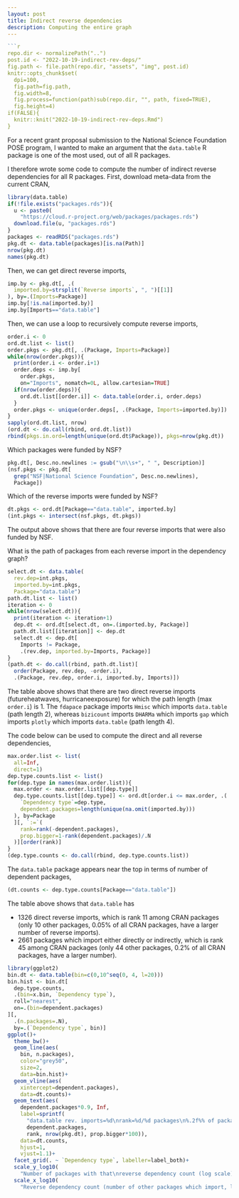 ```yaml
---
layout: post
title: Indirect reverse dependencies
description: Computing the entire graph
---
```


```r
```r
repo.dir <- normalizePath("..")
post.id <- "2022-10-19-indirect-rev-deps/"
fig.path <- file.path(repo.dir, "assets", "img", post.id)
knitr::opts_chunk$set(
  dpi=100,
  fig.path=fig.path,
  fig.width=8,
  fig.process=function(path)sub(repo.dir, "", path, fixed=TRUE),
  fig.height=4)
if(FALSE){
  knitr::knit("2022-10-19-indirect-rev-deps.Rmd")
}
```

For a recent grant proposal submission to the National Science
Foundation POSE program, I wanted to make an argument that the
`data.table` R package is one of the most used, out of all R
packages.

I therefore wrote some code to compute the number of indirect reverse
dependencies for all R packages. First, download meta-data from the
current CRAN,

```r
library(data.table)
if(!file.exists("packages.rds")){
  u <- paste0(
    "https://cloud.r-project.org/web/packages/packages.rds")
  download.file(u, "packages.rds")
}
packages <- readRDS("packages.rds")
pkg.dt <- data.table(packages)[is.na(Path)]
nrow(pkg.dt)
names(pkg.dt)
```

Then, we can get direct reverse imports,

```r
imp.by <- pkg.dt[, .(
  imported.by=strsplit(`Reverse imports`, ", ")[[1]]
), by=.(Imports=Package)]
imp.by[!is.na(imported.by)]
imp.by[Imports=="data.table"]
```

Then, we can use a loop to recursively compute reverse imports,


```r
order.i <- 0
ord.dt.list <- list()
order.pkgs <- pkg.dt[, .(Package, Imports=Package)]
while(nrow(order.pkgs)){
  print(order.i <- order.i+1)
  order.deps <- imp.by[
    order.pkgs, 
    on="Imports", nomatch=0L, allow.cartesian=TRUE]
  if(nrow(order.deps)){
    ord.dt.list[[order.i]] <- data.table(order.i, order.deps)
  }
  order.pkgs <- unique(order.deps[, .(Package, Imports=imported.by)])
}
sapply(ord.dt.list, nrow)
(ord.dt <- do.call(rbind, ord.dt.list))
rbind(pkgs.in.ord=length(unique(ord.dt$Package)), pkgs=nrow(pkg.dt))
```

Which packages were funded by NSF?

```r
pkg.dt[, Desc.no.newlines := gsub("\n\\s+", " ", Description)]
(nsf.pkgs <- pkg.dt[
  grep("NSF|National Science Foundation", Desc.no.newlines), 
  Package])
```

Which of the reverse imports were funded by NSF?

```r
dt.pkgs <- ord.dt[Package=="data.table", imported.by]
(int.pkgs <- intersect(nsf.pkgs, dt.pkgs))
```

The output above shows that there are four reverse imports that were
also funded by NSF.

What is the path of packages from each reverse import in the
dependency graph?

```r
select.dt <- data.table(
  rev.dep=int.pkgs,
  imported.by=int.pkgs, 
  Package="data.table")
path.dt.list <- list()
iteration <- 0
while(nrow(select.dt)){
  print(iteration <- iteration+1)
  dep.dt <- ord.dt[select.dt, on=.(imported.by, Package)]
  path.dt.list[[iteration]] <- dep.dt
  select.dt <- dep.dt[
    Imports != Package, 
    .(rev.dep, imported.by=Imports, Package)]
}
(path.dt <- do.call(rbind, path.dt.list)[
  order(Package, rev.dep, -order.i),
  .(Package, rev.dep, order.i, imported.by, Imports)])
```

The table above shows that there are two direct reverse imports
(futureheatwaves, hurricaneexposure) for which the path length (max
`order.i`) is 1. The `fdapace` package imports `Hmisc` which imports
`data.table` (path length 2), whereas `bizicount` imports `DHARMa`
which imports `gap` which imports `plotly` which imports `data.table`
(path length 4).

The code below can be used to compute the direct and all reverse
dependencies,

```r
max.order.list <- list(
  all=Inf,
  direct=1)
dep.type.counts.list <- list()
for(dep.type in names(max.order.list)){
  max.order <- max.order.list[[dep.type]]
  dep.type.counts.list[[dep.type]] <- ord.dt[order.i <= max.order, .(
    `Dependency type`=dep.type,
    dependent.packages=length(unique(na.omit(imported.by)))
  ), by=Package
  ][, `:=`(
    rank=rank(-dependent.packages),
    prop.bigger=1-rank(dependent.packages)/.N
  )][order(rank)]
}
(dep.type.counts <- do.call(rbind, dep.type.counts.list))
```

The `data.table` package appears near the top in terms of number of
dependent packages,

```r
(dt.counts <- dep.type.counts[Package=="data.table"])
```

The table above shows that `data.table` has 

* 1326 direct reverse imports, which is rank 11 among CRAN packages
  (only 10 other packages, 0.05% of all CRAN packages, have a larger
  number of reverse imports).
* 2661 packages which import either directly or indirectly, which is
  rank 45 among CRAN packages (only 44 other packages, 0.2% of all
  CRAN packages, have a larger number).

```r
library(ggplot2)
bin.dt <- data.table(bin=c(0,10^seq(0, 4, l=20)))
bin.hist <- bin.dt[
  dep.type.counts, 
  .(bin=x.bin, `Dependency type`),
  roll="nearest", 
  on=.(bin=dependent.packages)
][,
  .(n.packages=.N),
  by=.(`Dependency type`, bin)]
ggplot()+
  theme_bw()+
  geom_line(aes(
    bin, n.packages),
    color="grey50",
    size=2,
    data=bin.hist)+
  geom_vline(aes(
    xintercept=dependent.packages),
    data=dt.counts)+
  geom_text(aes(
    dependent.packages*0.9, Inf, 
    label=sprintf(
      "data.table rev. imports=%d\nrank=%d/%d packages\n%.2f%% of packages have\nlarger rev. dep. count", 
      dependent.packages, 
      rank, nrow(pkg.dt), prop.bigger*100)),
    data=dt.counts,
    hjust=1, 
    vjust=1.1)+
  facet_grid(. ~ `Dependency type`, labeller=label_both)+
  scale_y_log10(
    "Number of packages with that\nreverse dependency count (log scale)")+
  scale_x_log10(
    "Reverse dependency count (number of other packages which import, log scale)")

```
